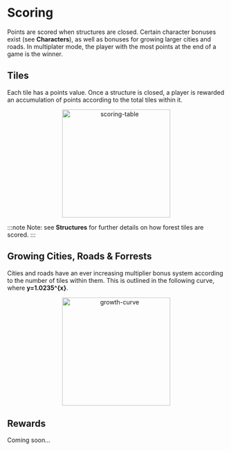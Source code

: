 # Scoring

Points are scored when structures are closed. Certain character bonuses exist (see **Characters**), as well as bonuses for growing larger cities and roads. In multiplater mode, the player with the most points at the end of a game is the winner.

## Tiles

Each tile has a points value. Once a structure is closed, a player is rewarded an accumulation of points according to the total tiles within it.

<div align="center">
    <img width="250" src="scoring-table.png" alt="scoring-table" />
</div>

:::note
Note: see **Structures** for further details on how forest tiles are scored.
:::

## Growing Cities, Roads & Forrests

Cities and roads have an ever increasing multiplier bonus system according to the number of tiles within them. This is outlined in the following curve, where **y=1.0235^{x}**.

<div align="center">
    <img width="250" src="growth-curve.png" alt="growth-curve" />
</div>

## Rewards

Coming soon...
